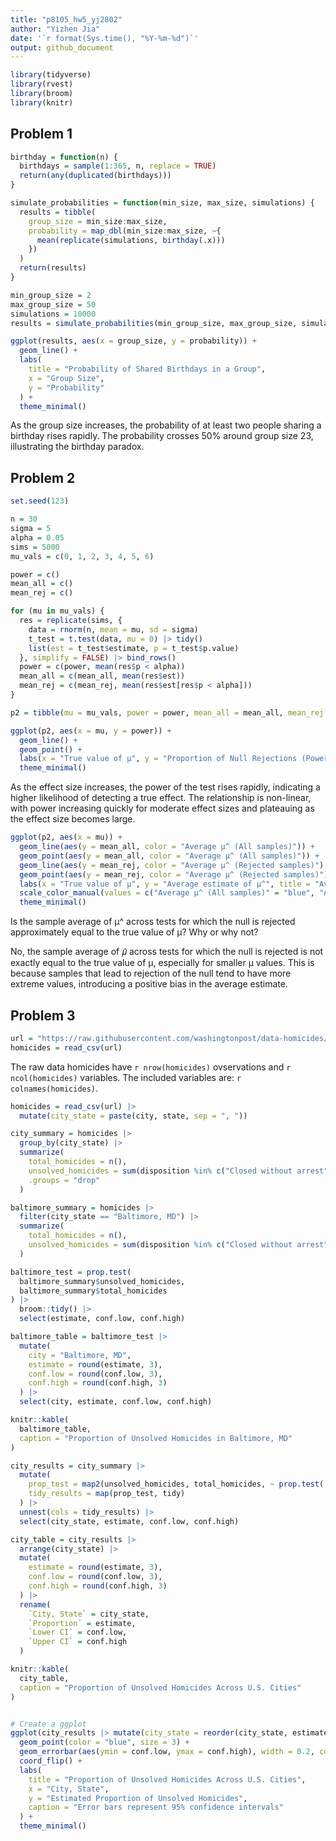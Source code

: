 ```yaml
---
title: "p8105_hw5_yj2802"
author: "Yizhen Jia"
date: '`r format(Sys.time(), "%Y-%m-%d")`'
output: github_document
---
```


```r
library(tidyverse)
library(rvest)
library(broom)
library(knitr)
```

## Problem 1

```r
birthday = function(n) {
  birthdays = sample(1:365, n, replace = TRUE)
  return(any(duplicated(birthdays)))
}

simulate_probabilities = function(min_size, max_size, simulations) {
  results = tibble(
    group_size = min_size:max_size,
    probability = map_dbl(min_size:max_size, ~{
      mean(replicate(simulations, birthday(.x)))
    })
  )
  return(results)
}

min_group_size = 2
max_group_size = 50
simulations = 10000
results = simulate_probabilities(min_group_size, max_group_size, simulations)

ggplot(results, aes(x = group_size, y = probability)) +
  geom_line() +
  labs(
    title = "Probability of Shared Birthdays in a Group",
    x = "Group Size",
    y = "Probability"
  ) +
  theme_minimal()
```

As the group size increases, the probability of at least two people sharing a birthday rises rapidly. The probability crosses 50% around group size 23, illustrating the birthday paradox.

## Problem 2

```r
set.seed(123)

n = 30
sigma = 5
alpha = 0.05
sims = 5000
mu_vals = c(0, 1, 2, 3, 4, 5, 6)

power = c()
mean_all = c()
mean_rej = c()

for (mu in mu_vals) {
  res = replicate(sims, {
    data = rnorm(n, mean = mu, sd = sigma)
    t_test = t.test(data, mu = 0) |> tidy()
    list(est = t_test$estimate, p = t_test$p.value)
  }, simplify = FALSE) |> bind_rows()
  power = c(power, mean(res$p < alpha))
  mean_all = c(mean_all, mean(res$est))
  mean_rej = c(mean_rej, mean(res$est[res$p < alpha]))
}

p2 = tibble(mu = mu_vals, power = power, mean_all = mean_all, mean_rej = mean_rej)

ggplot(p2, aes(x = mu, y = power)) +
  geom_line() +
  geom_point() +
  labs(x = "True value of μ", y = "Proportion of Null Rejections (Power)", title = "Power vs. Effect Size (True μ)") +
  theme_minimal()
```

As the effect size increases, the power of the test rises rapidly, indicating a higher likelihood of detecting a true effect. The relationship is non-linear, with power increasing quickly for moderate effect sizes and plateauing as the effect size becomes large.

```r
ggplot(p2, aes(x = mu)) +
  geom_line(aes(y = mean_all, color = "Average μ^ (All samples)")) +
  geom_point(aes(y = mean_all, color = "Average μ^ (All samples)")) +
  geom_line(aes(y = mean_rej, color = "Average μ^ (Rejected samples)"), linetype = "dashed") +
  geom_point(aes(y = mean_rej, color = "Average μ^ (Rejected samples)")) +
  labs(x = "True value of μ", y = "Average estimate of μ^", title = "Average μ^ vs. True μ") +
  scale_color_manual(values = c("Average μ^ (All samples)" = "blue", "Average μ^ (Rejected samples)" = "red")) +
  theme_minimal()
```

Is the sample average of μ^ across tests for which the null is rejected approximately equal to the true value of μ? Why or why not?

No, the sample average of 𝜇̂ across tests for which the null is rejected is not exactly equal to the true value of μ, especially for smaller μ values. This is because samples that lead to rejection of the null tend to have more extreme values, introducing a positive bias in the average estimate.

## Problem 3

```r
url = "https://raw.githubusercontent.com/washingtonpost/data-homicides/master/homicide-data.csv"
homicides = read_csv(url)
```

The raw data homicides have `r nrow(homicides)` ovservations and `r ncol(homicides)` variables. The included variables are: `r colnames(homicides)`.

```r
homicides = read_csv(url) |> 
  mutate(city_state = paste(city, state, sep = ", "))

city_summary = homicides |> 
  group_by(city_state) |> 
  summarize(
    total_homicides = n(),
    unsolved_homicides = sum(disposition %in% c("Closed without arrest", "Open/No arrest")),
    .groups = "drop"
  )

baltimore_summary = homicides |> 
  filter(city_state == "Baltimore, MD") |> 
  summarize(
    total_homicides = n(),
    unsolved_homicides = sum(disposition %in% c("Closed without arrest", "Open/No arrest"))
  )

baltimore_test = prop.test(
  baltimore_summary$unsolved_homicides, 
  baltimore_summary$total_homicides
) |> 
  broom::tidy() |> 
  select(estimate, conf.low, conf.high)

baltimore_table = baltimore_test |> 
  mutate(
    city = "Baltimore, MD",
    estimate = round(estimate, 3),
    conf.low = round(conf.low, 3),
    conf.high = round(conf.high, 3)
  ) |> 
  select(city, estimate, conf.low, conf.high)

knitr::kable(
  baltimore_table, 
  caption = "Proportion of Unsolved Homicides in Baltimore, MD"
)

city_results = city_summary |> 
  mutate(
    prop_test = map2(unsolved_homicides, total_homicides, ~ prop.test(.x, .y)),
    tidy_results = map(prop_test, tidy)
  ) |> 
  unnest(cols = tidy_results) |> 
  select(city_state, estimate, conf.low, conf.high)

city_table = city_results |> 
  arrange(city_state) |>
  mutate(
    estimate = round(estimate, 3),
    conf.low = round(conf.low, 3),
    conf.high = round(conf.high, 3)
  ) |> 
  rename(
    `City, State` = city_state,
    `Proportion` = estimate,
    `Lower CI` = conf.low,
    `Upper CI` = conf.high
  )

knitr::kable(
  city_table, 
  caption = "Proportion of Unsolved Homicides Across U.S. Cities"
)


# Create a ggplot
ggplot(city_results |> mutate(city_state = reorder(city_state, estimate)), aes(x = city_state, y = estimate)) +
  geom_point(color = "blue", size = 3) +
  geom_errorbar(aes(ymin = conf.low, ymax = conf.high), width = 0.2, color = "darkgray") +
  coord_flip() +
  labs(
    title = "Proportion of Unsolved Homicides Across U.S. Cities",
    x = "City, State",
    y = "Estimated Proportion of Unsolved Homicides",
    caption = "Error bars represent 95% confidence intervals"
  ) +
  theme_minimal()
```
